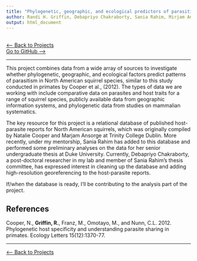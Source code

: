 ```yaml
---
title: "Phylogenetic, geographic, and ecological predictors of parasitism in North American squirrel species"
author: Randi H. Griffin, Debapriyo Chakraborty, Sania Rahim, Mirjam Ansorge, Natalie Cooper, Charles L. Nunn, and others???
output: html_document
---
```


<br>
[<-- Back to Projects](../projects.html)
<br>
[Go to GitHub -->](https://github.com/rgriff23)

___

This project combines data from a wide array of sources to investigate whether phylogenetic, geographic, and ecological factors predict patterns of parasitism in North American squirrel species, similar to this study conducted in primates by Cooper et al., (2012). The types of data we are working with include comparative data on parasites and host traits for a range of squirrel species, publicly available data from geographic information systems, and phylogenetic data from studies on mammalian systematics. 

The key resource for this project is a relational database of published host-parasite reports for North American squirrels, which was originally compiled by Natalie Cooper and Marjam Ansorge at Trinity College Dublin. More recently, under my mentorship, Sania Rahim has added to this database and performed some preliminary analyses on the data for her senior undergraduate thesis at Duke University. Currently, Debapriyo Chakraborty, a post-doctoral researcher in my lab and member of Sania Rahim's thesis committee, has expressed interest in cleaning up the database and adding high-resolution georeferencing to the host-parasite reports.

If/when the database is ready, I'll be contributing to the analysis part of the project. 

## References

Cooper, N., <b>Griffin, R.</b>, Franz, M., Omotayo, M., and Nunn, C.L. 2012. Phylogenetic host specificity and understanding parasite sharing in primates. Ecology Letters 15(12):1370-77.

___

[<-- Back to Projects](http://rgriff23.github.io/projects.html)